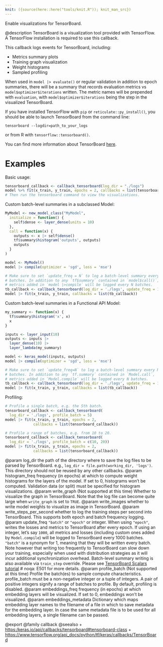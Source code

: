```yaml
---
knit: ({source(here::here("tools/knit.R")); knit_man_src})
---
```

Enable visualizations for TensorBoard.

@description
TensorBoard is a visualization tool provided with TensorFlow. A TensorFlow
installation is required to use this callback.

This callback logs events for TensorBoard, including:

* Metrics summary plots
* Training graph visualization
* Weight histograms
* Sampled profiling

When used in `model |> evaluate()` or regular validation
in addition to epoch summaries, there will be a summary that records
evaluation metrics vs `model$optimizer$iterations` written. The metric names
will be prepended with `evaluation`, with `model$optimizer$iterations` being
the step in the visualized TensorBoard.

If you have installed TensorFlow with `pip` or `reticulate::py_install()`, you should be able
to launch TensorBoard from the command line:

```
tensorboard --logdir=path_to_your_logs
```
or from R with `tensorflow::tensorboard()`.

You can find more information about TensorBoard
[here](https://www.tensorflow.org/get_started/summaries_and_tensorboard).

# Examples
Basic usage:

```r
tensorboard_callback <- callback_tensorboard(log_dir = "./logs")
model %>% fit(x_train, y_train, epochs = 2, callbacks = list(tensorboard_callback))
# Then run the tensorboard command to view the visualizations.
```

Custom batch-level summaries in a subclassed Model:

```r
MyModel <- new_model_class("MyModel",
  initialize = function() {
    self$dense <- layer_dense(units = 10)
  },
  call = function(x) {
    outputs <- x |> self$dense()
    tf$summary$histogram('outputs', outputs)
    outputs
  }
)

model <- MyModel()
model |> compile(optimizer = 'sgd', loss = 'mse')

# Make sure to set `update_freq = N` to log a batch-level summary every N
# batches. In addition to any `tf$summary` contained in `model$call()`,
# metrics added in `model |>compile` will be logged every N batches.
tb_callback <- callback_tensorboard(log_dir = './logs', update_freq = 1)
model |> fit(x_train, y_train, callbacks = list(tb_callback))
```

Custom batch-level summaries in a Functional API Model:

```r
my_summary <- function(x) {
  tf$summary$histogram('x', x)
  x
}

inputs <- layer_input(10)
outputs <- inputs |>
  layer_dense(10) |>
  layer_lambda(my_summary)

model <- keras_model(inputs, outputs)
model |> compile(optimizer = 'sgd', loss = 'mse')

# Make sure to set `update_freq=N` to log a batch-level summary every N
# batches. In addition to any `tf.summary` contained in `Model.call`,
# metrics added in `Model.compile` will be logged every N batches.
tb_callback <- callback_tensorboard(log_dir = './logs', update_freq = 1)
model |> fit(x_train, y_train, callbacks = list(tb_callback))
```

Profiling:

```r
# Profile a single batch, e.g. the 5th batch.
tensorboard_callback <- callback_tensorboard(
  log_dir = './logs', profile_batch = 5)
model |> fit(x_train, y_train, epochs = 2,
             callbacks = list(tensorboard_callback))

# Profile a range of batches, e.g. from 10 to 20.
tensorboard_callback <- callback_tensorboard(
  log_dir = './logs', profile_batch = c(10, 20))
model |> fit(x_train, y_train, epochs = 2,
             callbacks = list(tensorboard_callback))
```

@param log_dir the path of the directory where to save the log files to be
    parsed by TensorBoard. e.g.,
    `log_dir = file.path(working_dir, 'logs')`.
    This directory should not be reused by any other callbacks.
@param histogram_freq frequency (in epochs) at which to compute
    weight histograms for the layers of the model. If set to 0,
    histograms won't be computed. Validation data (or split) must be
    specified for histogram visualizations.
@param write_graph (Not supported at this time)
    Whether to visualize the graph in TensorBoard.
    Note that the log file can become quite large
    when `write_graph` is set to `TRUE`.
@param write_images whether to write model weights to visualize as image in
    TensorBoard.
@param write_steps_per_second whether to log the training steps per second
    into TensorBoard. This supports both epoch and batch frequency
    logging.
@param update_freq `"batch"` or `"epoch"` or integer. When using `"epoch"`,
    writes the losses and metrics to TensorBoard after every epoch.
    If using an integer, let's say `1000`, all metrics and losses
    (including custom ones added by `Model.compile`) will be logged to
    TensorBoard every 1000 batches. `"batch"` is a synonym for 1,
    meaning that they will be written every batch.
    Note however that writing too frequently to TensorBoard can slow
    down your training, especially when used with distribution
    strategies as it will incur additional synchronization overhead.
    Batch-level summary writing is also available via `train_step`
    override. Please see
    [TensorBoard Scalars tutorial](
        https://www.tensorflow.org/tensorboard/scalars_and_keras#batch-level_logging)  # noqa: E501
    for more details.
@param profile_batch (Not supported at this time)
    Profile the batch(es) to sample compute characteristics.
    profile_batch must be a non-negative integer or a tuple of integers.
    A pair of positive integers signify a range of batches to profile.
    By default, profiling is disabled.
@param embeddings_freq frequency (in epochs) at which embedding layers will be
    visualized. If set to 0, embeddings won't be visualized.
@param embeddings_metadata Dictionary which maps embedding layer names to the
    filename of a file in which to save metadata for the embedding layer.
    In case the same metadata file is to be
    used for all embedding layers, a single filename can be passed.

@export
@family callback
@seealso
+ <https:/keras.io/api/callbacks/tensorboard#tensorboard-class>
+ <https://www.tensorflow.org/api_docs/python/tf/keras/callbacks/TensorBoard>
